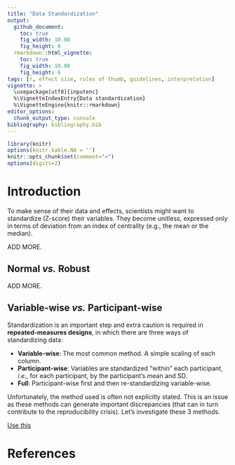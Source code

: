 ---
title: "Data Standardization"
output: 
  github_document:
    toc: true
    fig_width: 10.08
    fig_height: 6
  rmarkdown::html_vignette:
    toc: true
    fig_width: 10.08
    fig_height: 6
tags: [r, effect size, rules of thumb, guidelines, interpretation]
vignette: >
  \usepackage[utf8]{inputenc}
  %\VignetteIndexEntry{Data standardization}
  %\VignetteEngine{knitr::rmarkdown}
editor_options: 
  chunk_output_type: console
bibliography: bibliography.bib
---


```{r message=FALSE, warning=FALSE, include=FALSE}
library(knitr)
options(knitr.kable.NA = '')
knitr::opts_chunk$set(comment=">")
options(digits=2)
```

# Introduction

To make sense of their data and effects, scientists might want to standardize (Z-score) their variables. They become unitless, expressed only in terms of deviation from an index of centrality (e.g., the mean or the median).

ADD MORE.




## Normal *vs.* Robust

ADD MORE.

## Variable-wise *vs.* Participant-wise 

Standardization is an important step and extra caution is required in **repeated-measures designs**, in which there are three ways of standardizing data:

-   **Variable-wise**: The most common method. A simple scaling of each column.
-   **Participant-wise**: Variables are standardized "within" each participant, *i.e.*, for each participant, by the participant's mean and SD.
-   **Full**: Participant-wise first and then re-standardizing variable-wise.

Unfortunately, the method used is often not explicitly stated. This is an issue as these methods can generate important discrepancies (that can in turn contribute to the reproducibility crisis). Let's investigate these 3 methods.


[Use this](https://github.com/neuropsychology/psycho.R/blob/master/docs/_posts/preparation/published/standardize_grouped_df.Rmd)

<!-- **While the three standardization methods roughly present the same characteristics at a general level (mean 0 and SD 1) and a similar distribution, their values are very different and completely uncorrelated!** -->



<!-- As we can see, in our case, using **participant-wise standardization resulted in a significant (at *p* = .1) effect**! But keep in mind that *this is not always the case*. In can be the contrary, or generate very similar results. **No method is better or more justified, and its choice depends on the specific case, context, data and goal**. -->

<!-- ### Conclusion  -->

<!-- 1.  **Standardization can be useful in *some* cases and should be justified** -->
<!-- 2.  **Variable and Participant-wise standardization methods produce "in appearance" similar data** -->
<!-- 3.  **Variable and Participant-wise standardization can lead to different and uncorrelated results** -->
<!-- 4.  **The choice of the method can strongly influence the results and thus, should be explicitly stated** -->

<!-- We showed here yet another way of **sneakily tweaking the data** that can change the results. **To prevent its use for *p*-hacking, we can only support the generalization of open-data, open-analysis and preregistration**. -->

# References